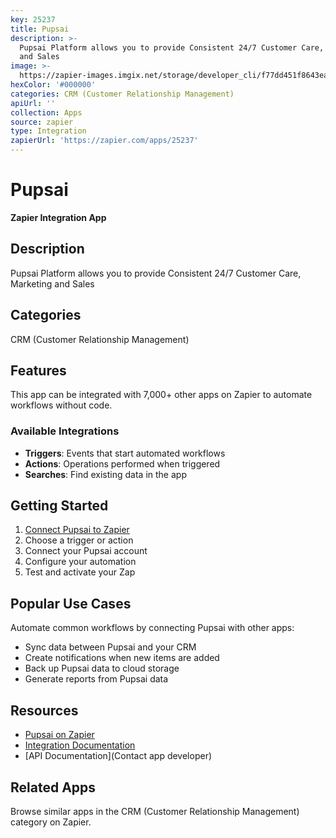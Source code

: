```yaml
---
key: 25237
title: Pupsai
description: >-
  Pupsai Platform allows you to provide Consistent 24/7 Customer Care, Marketing
  and Sales
image: >-
  https://zapier-images.imgix.net/storage/developer_cli/f77dd451f8643ea2176cf75ff6674f4d.png?auto=format%2Ccompress&ixlib=python-3.0.0&q=50
hexColor: '#000000'
categories: CRM (Customer Relationship Management)
apiUrl: ''
collection: Apps
source: zapier
type: Integration
zapierUrl: 'https://zapier.com/apps/25237'
---
```

# Pupsai

**Zapier Integration App**

## Description

Pupsai Platform allows you to provide Consistent 24/7 Customer Care, Marketing and Sales

## Categories

CRM (Customer Relationship Management)

## Features

This app can be integrated with 7,000+ other apps on Zapier to automate workflows without code.

### Available Integrations

- **Triggers**: Events that start automated workflows
- **Actions**: Operations performed when triggered
- **Searches**: Find existing data in the app

## Getting Started

1. [Connect Pupsai to Zapier](https://zapier.com/apps/25237)
2. Choose a trigger or action
3. Connect your Pupsai account
4. Configure your automation
5. Test and activate your Zap

## Popular Use Cases

Automate common workflows by connecting Pupsai with other apps:

- Sync data between Pupsai and your CRM
- Create notifications when new items are added
- Back up Pupsai data to cloud storage
- Generate reports from Pupsai data

## Resources

- [Pupsai on Zapier](https://zapier.com/apps/25237)
- [Integration Documentation](https://zapier.com/apps/25237/integrations)
- [API Documentation](Contact app developer)

## Related Apps

Browse similar apps in the CRM (Customer Relationship Management) category on Zapier.
